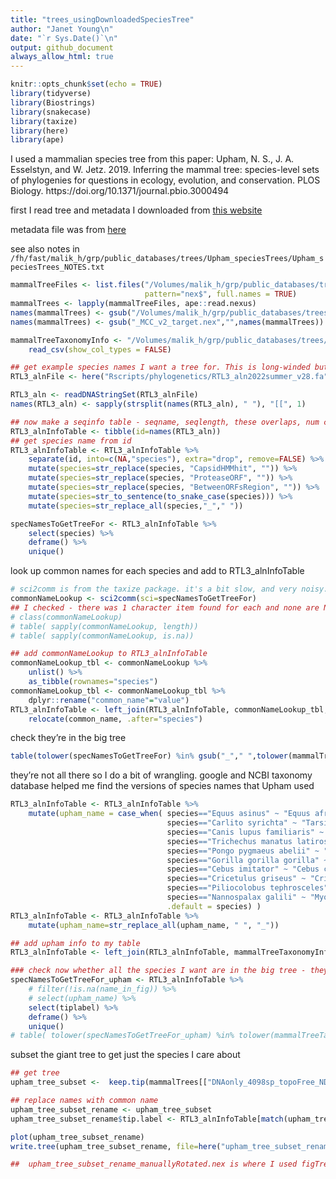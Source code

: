 ```yaml
---
title: "trees_usingDownloadedSpeciesTree"
author: "Janet Young\n"
date: "`r Sys.Date()`\n"
output: github_document
always_allow_html: true
---
```


```r
knitr::opts_chunk$set(echo = TRUE)
library(tidyverse)
library(Biostrings)
library(snakecase)
library(taxize)
library(here)
library(ape)
```


I used a mammalian species tree from this paper: Upham, N. S., J. A. Esselstyn, and W. Jetz. 2019. Inferring the mammal tree: species-level sets of phylogenies for questions in ecology, evolution, and conservation. PLOS Biology. https://doi.org/10.1371/journal.pbio.3000494

first I read tree and metadata I downloaded from [this website](https://data.vertlife.org)


metadata file was from [here](https://data.vertlife.org/mammaltree/taxonomy_mamPhy_5911species.csv)

see also notes in `/fh/fast/malik_h/grp/public_databases/trees/Upham_speciesTrees/Upham_speciesTrees_NOTES.txt`


```r
mammalTreeFiles <- list.files("/Volumes/malik_h/grp/public_databases/trees/Upham_speciesTrees",
                              pattern="nex$", full.names = TRUE)
mammalTrees <- lapply(mammalTreeFiles, ape::read.nexus)
names(mammalTrees) <- gsub("/Volumes/malik_h/grp/public_databases/trees/Upham_speciesTrees/MamPhy_fullPosterior_BDvr_","",mammalTreeFiles)
names(mammalTrees) <- gsub("_MCC_v2_target.nex","",names(mammalTrees))

mammalTreeTaxonomyInfo <- "/Volumes/malik_h/grp/public_databases/trees/Upham_speciesTrees/taxonomy_mamPhy_5911species.csv" %>% 
    read_csv(show_col_types = FALSE)
```

```r
## get example species names I want a tree for. This is long-winded but it should be a working example:
RTL3_alnFile <- here("Rscripts/phylogenetics/RTL3_aln2022summer_v28.fa")

RTL3_aln <- readDNAStringSet(RTL3_alnFile)
names(RTL3_aln) <- sapply(strsplit(names(RTL3_aln), " "), "[[", 1)

## now make a seqinfo table - seqname, seqlength, these overlaps, num capsid/protease-overlapping stop-free regions
RTL3_alnInfoTable <- tibble(id=names(RTL3_aln))
## get species name from id
RTL3_alnInfoTable <- RTL3_alnInfoTable %>% 
    separate(id, into=c(NA,"species"), extra="drop", remove=FALSE) %>% 
    mutate(species=str_replace(species, "CapsidHMMhit", "")) %>% 
    mutate(species=str_replace(species, "ProteaseORF", "")) %>% 
    mutate(species=str_replace(species, "BetweenORFsRegion", "")) %>% 
    mutate(species=str_to_sentence(to_snake_case(species))) %>% 
    mutate(species=str_replace_all(species,"_"," "))
```

```r
specNamesToGetTreeFor <- RTL3_alnInfoTable %>% 
    select(species) %>% 
    deframe() %>% 
    unique()
```

look up common names for each species and add to RTL3_alnInfoTable

```r
# sci2comm is from the taxize package. it's a bit slow, and very noisy.
commonNameLookup <- sci2comm(sci=specNamesToGetTreeFor)
## I checked - there was 1 character item found for each and none are NA
# class(commonNameLookup)
# table( sapply(commonNameLookup, length))
# table( sapply(commonNameLookup, is.na))

## add commonNameLookup to RTL3_alnInfoTable
commonNameLookup_tbl <- commonNameLookup %>% 
    unlist() %>% 
    as_tibble(rownames="species")
commonNameLookup_tbl <- commonNameLookup_tbl %>% 
    dplyr::rename("common_name"="value")
RTL3_alnInfoTable <- left_join(RTL3_alnInfoTable, commonNameLookup_tbl, by="species") %>% 
    relocate(common_name, .after="species")
```

check they're in the big tree 
```r
table(tolower(specNamesToGetTreeFor) %in% gsub("_"," ",tolower(mammalTreeTaxonomyInfo$Species_Name)))
```

they're not all there so I do a bit of wrangling.  google and NCBI taxonomy database helped me find the versions of species names that Upham used
```r
RTL3_alnInfoTable <- RTL3_alnInfoTable %>% 
    mutate(upham_name = case_when( species=="Equus asinus" ~ "Equus africanus",
                                   species=="Carlito syrichta" ~ "Tarsius syrichta",
                                   species=="Canis lupus familiaris" ~ "Canis lupus",
                                   species=="Trichechus manatus latirostris" ~ "Trichechus manatus",
                                   species=="Pongo pygmaeus abelii" ~ "Pongo abelii",
                                   species=="Gorilla gorilla gorilla" ~ "Gorilla gorilla",
                                   species=="Cebus imitator" ~ "Cebus capucinus",
                                   species=="Cricetulus griseus" ~ "Cricetulus barabensis",
                                   species=="Piliocolobus tephrosceles" ~ "Colobus guereza", ## not the same species, but I just want it appearing as a sister taxon to  ColobusAngolensism which is present
                                   species=="Nannospalax galili" ~ "Myospalax aspalax", ## really not the same, but any spalax will do
                                   .default = species) )
RTL3_alnInfoTable <- RTL3_alnInfoTable %>% 
    mutate(upham_name=str_replace_all(upham_name, " ", "_"))

## add upham info to my table
RTL3_alnInfoTable <- left_join(RTL3_alnInfoTable, mammalTreeTaxonomyInfo, by=c("upham_name"="Species_Name"))
```

```r
### check now whether all the species I want are in the big tree - they are
specNamesToGetTreeFor_upham <- RTL3_alnInfoTable %>%
    # filter(!is.na(name_in_fig)) %>%
    # select(upham_name) %>%
    select(tiplabel) %>% 
    deframe() %>%
    unique()
# table( tolower(specNamesToGetTreeFor_upham) %in% tolower(mammalTreeTaxonomyInfo$tiplabel ))
```

subset the giant tree to get just the species I care about

```r

## get tree
upham_tree_subset <-  keep.tip(mammalTrees[["DNAonly_4098sp_topoFree_NDexp"]], specNamesToGetTreeFor_upham)

## replace names with common name
upham_tree_subset_rename <- upham_tree_subset
upham_tree_subset_rename$tip.label <- RTL3_alnInfoTable[match(upham_tree_subset$tip.label, RTL3_alnInfoTable$tiplabel),"common_name"] %>% deframe()

plot(upham_tree_subset_rename)
write.tree(upham_tree_subset_rename, file=here("upham_tree_subset_rename.phy"))

##  upham_tree_subset_rename_manuallyRotated.nex is where I used figTree to rotate that tree to match what I wanted

```